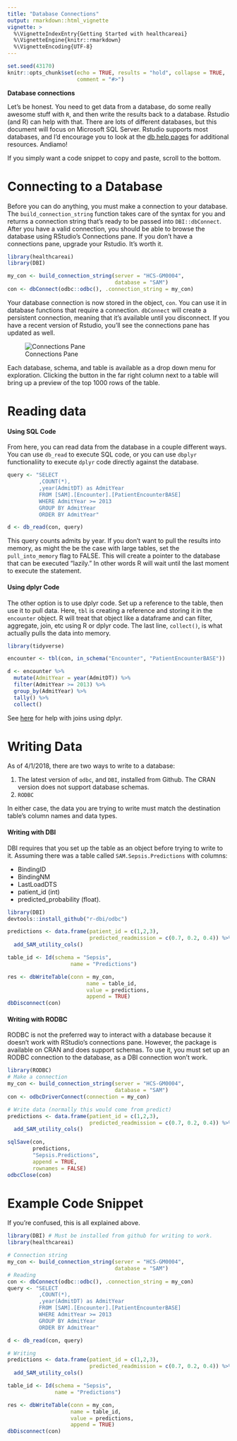 ```yaml
---
title: "Database Connections"
output: rmarkdown::html_vignette
vignette: >
  %\VignetteIndexEntry{Getting Started with healthcareai}
  %\VignetteEngine{knitr::rmarkdown}
  %\VignetteEncoding{UTF-8}
---
```


```r
set.seed(43170)
knitr::opts_chunk$set(echo = TRUE, results = "hold", collapse = TRUE, 
                      comment = "#>")
```

**Database connections**

Let's be honest. You need to get data from a database, do some really awesome 
stuff with `R`, and then write the results back to a database. Rstudio (and R) 
can help with that. There are lots of different databases, but this document 
will focus on Microsoft SQL Server. Rstudio supports most databases, and 
I'd encourage you to look at the [db help pages](https://db.rstudio.com/) 
for additional resources. Andiamo!

If you simply want a code snippet to copy and paste, scroll to the bottom.

# Connecting to a Database

Before you can do anything, you must make a connection to your database. The 
`build_connection_string` function takes care of the syntax for you and returns
a connection string that's ready to be passed into `DBI::dbConnect`. After
you have a valid connection, you should be able to browse the database using 
RStudio's Connections pane. If you don't have a connections pane, upgrade your 
Rstudio. It's worth it.

```r
library(healthcareai)
library(DBI)

my_con <- build_connection_string(server = "HCS-GM0004",
                                  database = "SAM")
con <- dbConnect(odbc::odbc(), .connection_string = my_con)
```

Your database connection is now stored in the object, `con`. You can use it in 
database functions that require a connection. `dbConnect` will create a 
persistent connection, meaning that it's available until you disconnect. If you
have a recent version of Rstudio, you'll see the connections pane has updated as
well.

![Connections Pane](figures/conn_pane.png)

Each database, schema, and table is available as a drop down menu for 
exploration. Clicking the button in the far right column next to a table will
bring up a preview of the top 1000 rows of the table.

# Reading data

#### Using SQL Code

From here, you can read data from the database in a couple different ways. You
can use `db_read` to execute SQL code, or you can use `dbplyr` functionaliity
to execute `dplyr` code directly against the database.
```r
query <- "SELECT
          ,COUNT(*),
          ,year(AdmitDT) as AdmitYear
          FROM [SAM].[Encounter].[PatientEncounterBASE]
          WHERE AdmitYear >= 2013
          GROUP BY AdmitYear
          ORDER BY AdmitYear"

d <- db_read(con, query)
```
This query counts admits by year. If you don't want to pull the results into
memory, as might the be the case with large tables, set the `pull_into_memory`
flag to FALSE. This will create a pointer to the database that can be 
executed "lazily." In other words R will wait until the last moment to execute 
the statement.

#### Using dplyr Code

The other option is to use dplyr code. Set up a reference to the table, then use
it to pull data. Here, `tbl` is creating a reference and storing it in the 
`encounter` object. R will treat that object like a dataframe and can
filter, aggregate, join, etc using R or dplyr code. The last line, `collect()`, 
is what actually pulls the data into memory.

```r
library(tidyverse)

encounter <- tbl(con, in_schema("Encounter", "PatientEncounterBASE"))

d <- encounter %>%
  mutate(AdmitYear = year(AdmitDT)) %>%
  filter(AdmitYear >= 2013) %>%
  group_by(AdmitYear) %>%
  tally() %>%
  collect()
```

See [here](https://stackoverflow.com/questions/26611717/can-dplyr-join-on-multiple-columns-or-composite-key) 
for help with joins using dplyr.

# Writing Data
As of 4/1/2018, there are two ways to write to a database: 

1. The latest version of `odbc`, and `DBI`, 
installed from Github. The CRAN version does not support database schemas.
2. `RODBC`

In either case, the data you are trying to write must match the destination
table's column names and data types.

#### Writing with DBI

DBI requires that you set up the table as an object before trying to write to
it. Assuming there was a table called `SAM.Sepsis.Predictions` with columns:

- BindingID
- BindingNM
- LastLoadDTS
- patient_id (int)
- predicted_probability (float).
```r
library(DBI)
devtools::install_github("r-dbi/odbc")

predictions <- data.frame(patient_id = c(1,2,3),
                          predicted_readmission = c(0.7, 0.2, 0.4)) %>%
  add_SAM_utility_cols()

table_id <- Id(schema = "Sepsis", 
                    name = "Predictions")

res <- dbWriteTable(conn = my_con,
                         name = table_id,
                         value = predictions,
                         append = TRUE)
dbDisconnect(con)
```

#### Writing with RODBC

RODBC is not the preferred way to interact with a database because it doesn't
work with RStudio's connections pane. However, the package is available on CRAN
and does support schemas. To use it, you must set up an RODBC connection to the 
database, as a DBI connection won't work.
```r
library(RODBC)
# Make a connection
my_con <- build_connection_string(server = "HCS-GM0004",
                                  database = "SAM")
con <- odbcDriverConnect(connection = my_con)

# Write data (normally this would come from predict)
predictions <- data.frame(patient_id = c(1,2,3),
                          predicted_readmission = c(0.7, 0.2, 0.4)) %>%
  add_SAM_utility_cols()

sqlSave(con, 
        predictions, 
        "Sepsis.Predictions", 
        append = TRUE, 
        rownames = FALSE)
odbcClose(con)
```




# Example Code Snippet

If you're confused, this is all explained above.
```r
library(DBI) # Must be installed from github for writing to work.
library(healthcareai)

# Connection string
my_con <- build_connection_string(server = "HCS-GM0004",
                                  database = "SAM")
# Reading
con <- dbConnect(odbc::odbc(), .connection_string = my_con)
query <- "SELECT
          ,COUNT(*),
          ,year(AdmitDT) as AdmitYear
          FROM [SAM].[Encounter].[PatientEncounterBASE]
          WHERE AdmitYear >= 2013
          GROUP BY AdmitYear
          ORDER BY AdmitYear"

d <- db_read(con, query)

# Writing
predictions <- data.frame(patient_id = c(1,2,3),
                          predicted_readmission = c(0.7, 0.2, 0.4)) %>%
  add_SAM_utility_cols()

table_id <- Id(schema = "Sepsis", 
               name = "Predictions")

res <- dbWriteTable(conn = my_con,
                    name = table_id,
                    value = predictions,
                    append = TRUE)
dbDisconnect(con)
```


